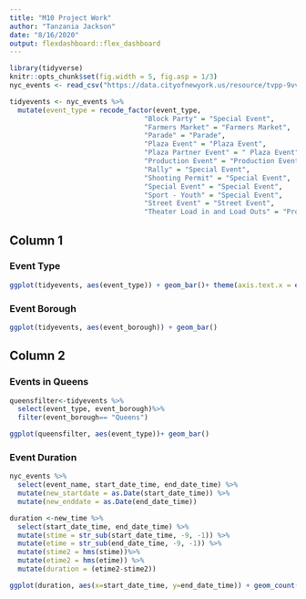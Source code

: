 ```yaml
---
title: "M10 Project Work"
author: "Tanzania Jackson"
date: "8/16/2020"
output: flexdashboard::flex_dashboard
---
```


```r
library(tidyverse)
knitr::opts_chunk$set(fig.width = 5, fig.asp = 1/3)
nyc_events <- read_csv("https://data.cityofnewyork.us/resource/tvpp-9vvx.csv")
```

```r
tidyevents <- nyc_events %>%
  mutate(event_type = recode_factor(event_type,
                                 "Block Party" = "Special Event",
                                 "Farmers Market" = "Farmers Market", 
                                 "Parade" = "Parade",
                                 "Plaza Event" = "Plaza Event",
                                 "Plaza Partner Event" = " Plaza Event",
                                 "Production Event" = "Production Event",
                                 "Rally" = "Special Event",
                                 "Shooting Permit" = "Special Event",
                                 "Special Event" = "Special Event",
                                 "Sport - Youth" = "Special Event",
                                 "Street Event" = "Street Event",
                                 "Theater Load in and Load Outs" = "Production Event"))

```

## Column 1
### Event Type
```r
ggplot(tidyevents, aes(event_type)) + geom_bar()+ theme(axis.text.x = element_text(size = 5))
```

### Event Borough

```r
ggplot(tidyevents, aes(event_borough)) + geom_bar()
```


## Column 2

### Events in Queens

```r
queensfilter<-tidyevents %>%
  select(event_type, event_borough)%>%
  filter(event_borough== "Queens")

ggplot(queensfilter, aes(event_type))+ geom_bar()
```

### Event Duration

```r
nyc_events %>%
  select(event_name, start_date_time, end_date_time) %>%
  mutate(new_startdate = as.Date(start_date_time)) %>%
  mutate(new_enddate = as.Date(end_date_time)) 

```

```r
duration <-new_time %>%
  select(start_date_time, end_date_time) %>%
  mutate(stime = str_sub(start_date_time, -9, -1)) %>%
  mutate(etime = str_sub(end_date_time, -9, -1)) %>%
  mutate(stime2 = hms(stime))%>%
  mutate(etime2 = hms(etime)) %>%
  mutate(duration = (etime2-stime2))

ggplot(duration, aes(x=start_date_time, y=end_date_time)) + geom_count()

```

